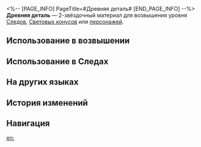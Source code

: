 <%-- [PAGE_INFO]
PageTitle=#Древняя деталь#
[END_PAGE_INFO] --%>
{{Предмет Инфобокс
|id          = 112011
|Изображение = Предмет Древняя деталь.png
|Тип         = Материал Следов
|Тип2        = Материал возвышения персонажа
|Инвентарь   = Материалы улучшения
|Редкость    = 2
|Эффект      = 
|Описание    = Детали машин, оставшиеся от Старого света. Грубый материал для усиления.
|Источник1   = [[Автоматоны]]
|Источник2   = [[Противники в Расходящейся вселенной]]
|Источник3   = [[Противники в Виртуальной вселенной]]
|Источник4   = [[Награды за поручения]]
|Источник5   = [[Неугасаемый пепел]]
|Источник6   = [[Универсальная машина для синтеза: Обмен материалов]]
|Источник7   = [[Чашелист (золотой)]]
}}
{{Описание|Несмотря на свои размеры, они были отлиты и отполированы таким образом, что современные люди с трудом смогли бы их воспроизвести.<br /><br />''«Маленький винтик Старого света прочнее нашей брони».''}}
'''Древняя деталь''' — 2-звёздочный материал для возвышения уровня [[Следы|Следов]], [[Световые конусы|Световых конусов]] или [[Персонажи|персонажей]].

==Использование в возвышении==
{{Использование в возвышении}}

==Использование в Следах==
{{Использование в следах}}

==На других языках==
{{На других языках
|en   = Ancient Part
|zhs  = 古代零件
|zht  = 古代零件
|ja   = 古代パーツ
|ko   = 고대 부속품
|es   = Componente antiguo
|fr   = Ancienne pièce mécanique
|ru   = Древняя деталь
|th   = Ancient Part
|vi   = Linh Kiện Cổ Xưa
|de   = Uraltes Teil
|id   = Ancient Part
|pt   = Peça Antiga
}}

==История изменений==
{{История изменений|3.5}}

==Навигация==
{{Материалы улучшения Навбокс}}

[[en:]]